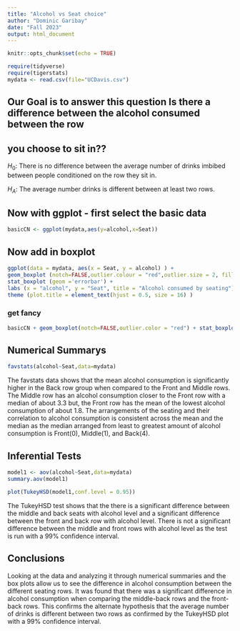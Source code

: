 ```yaml
---
title: "Alcohol vs Seat choice"
author: "Dominic Garibay"
date: "Fall 2023"
output: html_document
---
```


```r
knitr::opts_chunk$set(echo = TRUE)
```

```r
require(tidyverse)
require(tigerstats)
mydata <- read.csv(file="UCDavis.csv")
```
## Our Goal is to answer this question Is there a difference between the alcohol consumed between the row
## you choose to sit in??

$H_0$: There is no difference between the average number of drinks imbibed between people conditioned on the row they sit in.

$H_A$: The average number drinks is different between at least two rows.  

## Now with ggplot - first select the basic data

```r
basicCN <- ggplot(mydata,aes(y=alcohol,x=Seat))
```
## Now add in boxplot

``` r
ggplot(data = mydata, aes(x = Seat, y = alcohol) ) +
geom_boxplot (notch=FALSE,outlier.colour = "red",outlier.size = 2, fill = "darkgray") +
stat_boxplot (geom ='errorbar') +
labs (x = "alcohol", y = "Seat", title = "Alcohol consumed by seating") +
theme (plot.title = element_text(hjust = 0.5, size = 16) )
```
  
  
### get fancy  

```r
basicCN + geom_boxplot(notch=FALSE,outlier.color = "red") + stat_boxplot(geom ='errorbar') + labs(title="Fancy notch boxplot \n with 2 lines")
```

## Numerical Summarys 

``` r
favstats(alcohol~Seat,data=mydata)
```

The favstats data shows that the mean alcohol consumption is significantly higher in the Back row group when compared to the Front and Middle rows. The Middle row has an alcohol consumption closer to the Front row with a median of about 3.3 but, the Front row has the mean of the lowest alcohol consumption of about 1.8. The arrangements of the seating and their correlation to alcohol consumption is consistent across the mean and the median as the median arranged from least to greatest amount of alcohol consumption is Front(0), Middle(1), and Back(4).

## Inferential Tests

``` r
model1 <- aov(alcohol~Seat,data=mydata)
summary.aov(model1)
```

```r
plot(TukeyHSD(model1,conf.level = 0.95))
```

The TukeyHSD  test shows that the there is a significant difference between the middle and back seats with alcohol level and a significant difference between the front and back row with alcohol level. There is not a significant difference between the middle and front rows with alcohol level as the test is run with a 99% confidence interval.


## Conclusions

Looking at the data and analyzing it through numerical summaries and the box plots allow us to see the difference in alcohol consumption between the different seating rows. It was found that there was a significant difference in alcohol consumption when comparing the middle-back rows and the front-back rows. This confirms the alternate hypothesis that the average number of drinks is different between two rows as confirmed by the TukeyHSD plot with a 99% confidence interval.
